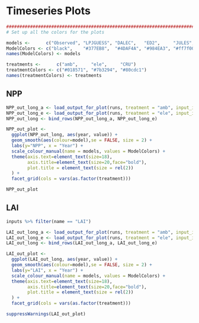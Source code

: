 # Timeseries Plots {-}

```r
################################################################################
# Set up all the colors for the plots

models <-      c("Observed", "LPJGUESS", "DALEC",   "ED2",     "JULES",   "SIPNET")
ModelColors <- c("black",    "#377EB8",  "#4DAF4A", "#984EA3", "#ff7f00", "#e41a1c")
names(ModelColors) <- models

treatments <-      c("amb",     "ele",     "CRU")
treatmentColors <- c("#018571", "#7b3294", "#80cdc1")
names(treatmentColors) <- treatments
```



## NPP {-}

```r
NPP_out_long_a <- load_output_for_plot(runs, treatment = "amb", input_id = 1000008119, var = "NPP")
NPP_out_long_e <- load_output_for_plot(runs, treatment = "ele", input_id = 1000008120, var = "NPP")
NPP_out_long <- bind_rows(NPP_out_long_a, NPP_out_long_e)

NPP_out_plot <- 
  ggplot(NPP_out_long, aes(year, value)) + 
  geom_smooth(aes(colour=model),se = FALSE, size = 2) +
  labs(y="NPP", x = "Year") +
  scale_colour_manual(name = models, values = ModelColors) + 
  theme(axis.text=element_text(size=18), 
        axis.title=element_text(size=20,face="bold"),
        plot.title = element_text(size = rel(2))
  ) + 
  facet_grid(cols = vars(as.factor(treatment)))

NPP_out_plot
```

## LAI {-}

```r
inputs %>% filter(name == "LAI")

LAI_out_long_a <- load_output_for_plot(runs, treatment = "amb", input_id = 1000008119, var = "LAI")
LAI_out_long_e <- load_output_for_plot(runs, treatment = "ele", input_id = 1000008120, var = "LAI")
LAI_out_long <- bind_rows(LAI_out_long_a, LAI_out_long_e)

LAI_out_plot <- 
  ggplot(LAI_out_long, aes(year, value)) + 
  geom_smooth(aes(colour=model),se = FALSE, size = 2) +
  labs(y="LAI", x = "Year") +
  scale_colour_manual(name = models, values = ModelColors) + 
  theme(axis.text=element_text(size=18), 
        axis.title=element_text(size=20,face="bold"),
        plot.title = element_text(size = rel(2))
  ) + 
  facet_grid(cols = vars(as.factor(treatment)))

suppressWarnings(LAI_out_plot)
```

